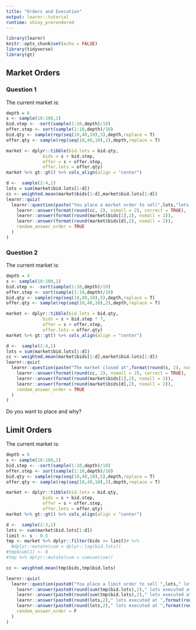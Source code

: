 ```yaml
---
title: "Orders and Execution"
output: learnr::tutorial
runtime: shiny_prerendered
---
```


```r
library(learnr)
knitr::opts_chunk$set(echo = FALSE)
library(tidyverse)
library(gt)
```

## Market Orders

### Question 1

The current market is:

```r
depth = 6
s <- sample(10:100,1)
bid.step <- -sort(sample(1:10,depth)/10)
offer.step <- sort(sample(1:10,depth)/10)
bid.qty <- sample(rep(seq(10,40,10),5),depth,replace = T)
offer.qty <- sample(rep(seq(10,40,10),2),depth,replace = T)

market <- dplyr::tibble(bid.lots = bid.qty, 
              bids = s + bid.step, 
              offer = s + offer.step, 
              offer.lots = offer.qty)
market %>% gt::gt() %>% cols_align(align = "center")
```

```r
d <-  sample(2:4,1)
lots = sum(market$bid.lots[1:d])
cc <- weighted.mean(market$bids[1:d],market$bid.lots[1:d])
learnr::quiz(
  learnr::question(paste("You place a market order to sell",lots,"lots. What price do you get filled at?"),
    learnr::answer(format(round(cc, 2), nsmall = 2), correct = TRUE),
    learnr::answer(format(round(market$bids[1],2), nsmall = 2)),
    learnr::answer(format(round(market$bids[d],2), nsmall = 2)),
    random_answer_order = TRUE
  )
)
```

### Question 2

The current market is:

```r
depth = 4
s <- sample(10:100,1)
bid.step <- -sort(sample(1:10,depth)/10)
offer.step <- sort(sample(1:10,depth)/10)
bid.qty <- sample(rep(seq(10,40,10),5),depth,replace = T)
offer.qty <- sample(rep(seq(10,40,10),2),depth,replace = T)

market <- dplyr::tibble(bid.lots = bid.qty, 
              bids = s + bid.step * 7, 
              offer = s + offer.step, 
              offer.lots = offer.qty)
market %>% gt::gt() %>% cols_align(align = "center")
```


```r
d <-  sample(2:4,1)
lots = sum(market$bid.lots[1:d])
cc <- weighted.mean(market$bids[1:d],market$bid.lots[1:d])
learnr::quiz(
  learnr::question(paste("The market closed at",format(round(s, 2), nsmall = 2)," and you are now at the market open.","You place a market order to sell",lots,"lots. What price do you get filled at?"),
    learnr::answer(format(round(cc, 2), nsmall = 2), correct = TRUE),
    learnr::answer(format(round(market$bids[1],2), nsmall = 2)),
    learnr::answer(format(round(market$bids[d],2), nsmall = 2)),
    random_answer_order = TRUE
  )
)
```

Do you want to place and why?

## Limit Orders

The current market is:

```r
depth = 6
s <- sample(10:100,1)
bid.step <- -sort(sample(1:10,depth)/10)
offer.step <- sort(sample(1:10,depth)/10)
bid.qty <- sample(rep(seq(10,40,10),5),depth,replace = T)
offer.qty <- sample(rep(seq(10,40,10),2),depth,replace = T)

market <- dplyr::tibble(bid.lots = bid.qty, 
              bids = s + bid.step, 
              offer = s + offer.step, 
              offer.lots = offer.qty)
market %>% gt::gt() %>% cols_align(align = "center")
```

```r
d <-  sample(2:3,1)
lots <- sum(market$bid.lots[1:d])
limit <- s - 0.5 
tmp <- market %>% dplyr::filter(bids >= limit)# %>% 
  #dplyr::mutate(cum = dplyr::lag(bid.lots))
#tmp$cum[1] <- 0
#tmp %>% dplyr::mutate(cum = cumsum(cum))

cc <- weighted.mean(tmp$bids,tmp$bid.lots)

learnr::quiz(
  learnr::question(paste0("You place a limit order to sell ",lots," lots at ",format(round(limit, 2), nsmall = 2),". What price do you get filled at and how many lots are executed?"),
    learnr::answer(paste0(round(sum(tmp$bid.lots),2)," lots executed at ",format(round(cc, 2), nsmall = 2)), correct = TRUE),
    learnr::answer(paste0(round(sum(tmp$bid.lots),2)," lots executed at ",format(round(mean(tmp$bids), 2), nsmall = 2))),
    learnr::answer(paste0(round(lots,2)," lots executed at ",format(round(cc, 2), nsmall = 2))),
    learnr::answer(paste0(round(lots,2)," lots executed at ",format(round(limit, 2), nsmall = 2))),
    random_answer_order = F
  )
)
```

